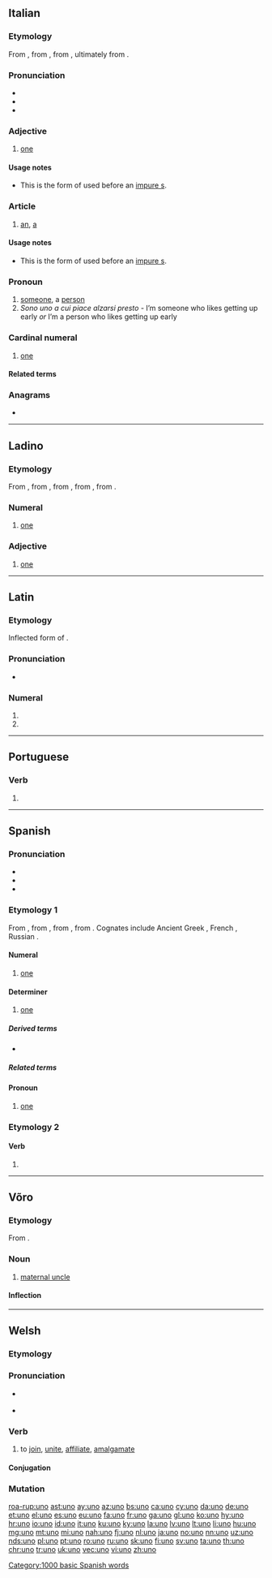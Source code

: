 {{also|ünő|Uno}}
==Italian==

===Etymology===
From {{etyl|la|it}} {{m|la|ūnus}}, from {{etyl|itc-ola|it}} {{m|itc-ola|oinos}}, from {{etyl|itc-pro|it}} {{m|itc-pro|*oinos}}, ultimately from {{etyl|ine-pro|it}} {{m|ine-pro|*óynos}}.

===Pronunciation===
* {{IPA|/ˈuno/|[ˈuː.n̺o]|lang=it}}
* {{audio|it-uno.ogg|Audio|lang=it}}
* {{hyphenation|ù|no|lang=it}}

===Adjective===
{{it-adj|un}}

# [[one]]

====Usage notes====
* This is the form of {{m|it|un}} used before an [[impure s]].

===Article===
{{head|it|article|g=m}}

# [[an]], [[a]]

====Usage notes====
* This is the form of {{m|it|un}} used before an [[impure s]].

===Pronoun===
{{head|it|pronoun|g=m|feminine|una}}

# [[someone]], a [[person]]
# ''Sono uno a cui piace alzarsi presto'' - I’m someone who likes getting up early ''or'' I’m a person who likes getting up early

===Cardinal numeral===
{{cardinalbox|it|0|1|2|zero|due|ord=primo|mult=singolo}}
{{head|it|number}}

# {{label|it|cardinal}} [[one]]

====Related terms====
{{rel3|{{l|it|un}}
|{{l|it|un'}}
|{{l|it|una}}
|{{l|it|unico}}
|{{l|it|unire}}
|{{l|it|unità}}
|{{l|it|università}}
|{{l|it|universo}}}}

===Anagrams===
* {{l|it|ONU}}

----

==Ladino==

===Etymology===
From {{etyl|es|lad}} {{m|es|uno}}, from {{etyl|la|lad}} {{m|la|ūnus||one}}, from {{etyl|itc-ola|lad}} {{m|itc-ola|oinos}}, from {{etyl|itc-pro|lad}} {{m|itc-pro|*oinos}}, from {{etyl|ine-pro|lad}} {{m|ine-pro|*óynos||one, single}}.

===Numeral===
{{head|lad|numeral|Latin spelling||Hebrew spelling|אונו}}

# [[one]]

===Adjective===
{{head|lad|adjective|Latin spelling||Hebrew spelling|אונו}}

# [[one]]

----

==Latin==

===Etymology===
Inflected form of {{m|la|ūnus||one}}.

===Pronunciation===
* {{a|Classical}} {{IPA|/ˈuː.noː/|lang=la}}

===Numeral===
{{la-num-form|ūnō}}

# {{inflection of|ūnus||abl|m|s|lang=la}}
# {{inflection of|ūnus||abl|n|s|lang=la}}

----

==Portuguese==

===Verb===
{{pt-verb-form}}

# {{pt-verb form of|unir|ir|indicative|present|singular|first}}

----

==Spanish==
{{cardinalbox|es|0|1|2|cero|dos|ord=primero|mult=simple}}

===Pronunciation===
* {{IPA|/ˈu.no/|lang=es}}
* {{audio|es-us-uno.ogg|Audio (US)|lang=es}}
* {{homophones|lang=es|huno}}

===Etymology 1===
From {{etyl|la|es}} {{m|la|ūnus||one}}, from {{etyl|itc-ola|es}} {{m|itc-ola|oinos}}, from {{etyl|itc-pro|es}} {{m|itc-pro|*oinos}}, from {{etyl|ine-pro|es}} {{m|ine-pro|*óynos||one, single}}. Cognates include Ancient Greek {{m|grc|οἶος}}, French {{m|fr|un}}, Russian {{m|ru|один}}.

====Numeral====
{{head|es|numeral}}

# {{label|es|cardinal}} [[one]]
[[Category:1000 basic Spanish words]]

====Determiner====
{{head|es|determiner}}

# [[one]]

=====Derived terms=====
* {{l|es|un}}

=====Related terms=====
{{rel3|{{l|es|único}}
|{{l|es|unidad}}
|{{l|es|unión}}
|{{l|es|unir}}}}

====Pronoun====
{{head|es|pronoun|plural|unos}}

# [[one]]

===Etymology 2===

====Verb====
{{es-verb-form}}

# {{es-verb form of|person=first-person|number=singular|tense=present|mood=indicative|ending=ir|unir}}

----

==Võro==

===Etymology===
From {{etyl|fiu-fin-pro|vro}} {{m|fiu-fin-pro|*enoi}}.

===Noun===
{{vro-noun|uno|unno}}

# [[maternal uncle]]

====Inflection====
{{rfinfl|vro|noun}}

{{catlangcode|vro|Family}}

----

==Welsh==

===Etymology===
{{suffix|un|o|lang=cy}}

===Pronunciation===
* {{a|cy-N}} {{IPA|/ˈɨ̞nɔ/|lang=cy}}
* {{a|cy-S}} {{IPA|/ˈiːnɔ/|lang=cy}}

===Verb===
{{cy-verb|uno|un}}

# to [[join]], [[unite]], [[affiliate]], [[amalgamate]]

====Conjugation====
{{cy-conj-cons|un|3=una|imp=una|nolong=both}}
{{cy-conj-colloquial|un}}

===Mutation===
{{cy-mut-u|no}}

[[roa-rup:uno]]
[[ast:uno]]
[[ay:uno]]
[[az:uno]]
[[bs:uno]]
[[ca:uno]]
[[cy:uno]]
[[da:uno]]
[[de:uno]]
[[et:uno]]
[[el:uno]]
[[es:uno]]
[[eu:uno]]
[[fa:uno]]
[[fr:uno]]
[[ga:uno]]
[[gl:uno]]
[[ko:uno]]
[[hy:uno]]
[[hr:uno]]
[[io:uno]]
[[id:uno]]
[[it:uno]]
[[ku:uno]]
[[ky:uno]]
[[la:uno]]
[[lv:uno]]
[[lt:uno]]
[[li:uno]]
[[hu:uno]]
[[mg:uno]]
[[mt:uno]]
[[mi:uno]]
[[nah:uno]]
[[fj:uno]]
[[nl:uno]]
[[ja:uno]]
[[no:uno]]
[[nn:uno]]
[[uz:uno]]
[[nds:uno]]
[[pl:uno]]
[[pt:uno]]
[[ro:uno]]
[[ru:uno]]
[[sk:uno]]
[[fi:uno]]
[[sv:uno]]
[[ta:uno]]
[[th:uno]]
[[chr:uno]]
[[tr:uno]]
[[uk:uno]]
[[vec:uno]]
[[vi:uno]]
[[zh:uno]]